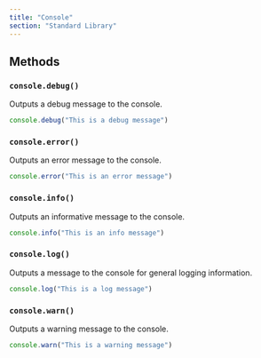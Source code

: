 ```yaml
---
title: "Console"
section: "Standard Library"
---
```


## Methods

### `console.debug()`

Outputs a debug message to the console.

```typescript
console.debug("This is a debug message")
```

### `console.error()`

Outputs an error message to the console.

```typescript
console.error("This is an error message")
```

### `console.info()`

Outputs an informative message to the console.

```typescript
console.info("This is an info message")
```

### `console.log()`

Outputs a message to the console for general logging information.

```typescript
console.log("This is a log message")
```

### `console.warn()`

Outputs a warning message to the console.

```typescript
console.warn("This is a warning message")
```